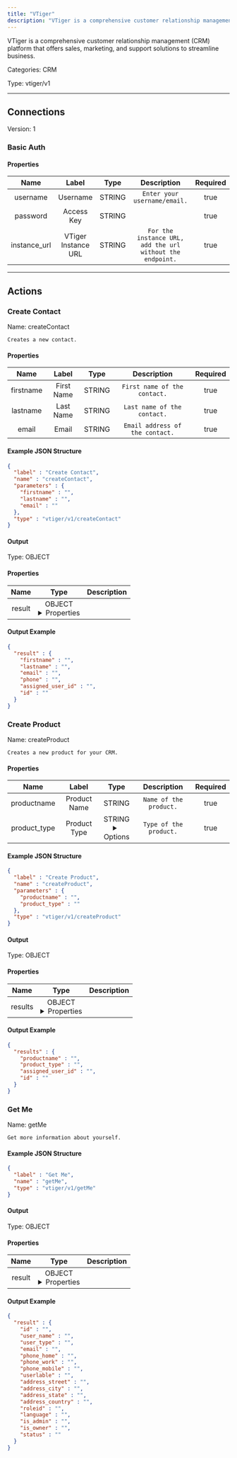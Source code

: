 ```yaml
---
title: "VTiger"
description: "VTiger is a comprehensive customer relationship management (CRM) platform that offers sales, marketing, and support solutions to streamline business."
---
```


VTiger is a comprehensive customer relationship management (CRM) platform that offers sales, marketing, and support solutions to streamline business.


Categories: CRM


Type: vtiger/v1

<hr />



## Connections

Version: 1


### Basic Auth

#### Properties

|      Name       |      Label     |     Type     |     Description     | Required |
|:---------------:|:--------------:|:------------:|:-------------------:|:--------:|
| username | Username | STRING | `Enter your username/email.` | true |
| password | Access Key | STRING |  | true |
| instance_url | VTiger Instance URL | STRING | `For the instance URL, add the url without the endpoint.` | true |





<hr />



## Actions


### Create Contact
Name: createContact

`Creates a new contact.`

#### Properties

|      Name       |      Label     |     Type     |     Description     | Required |
|:---------------:|:--------------:|:------------:|:-------------------:|:--------:|
| firstname | First Name | STRING | `First name of the contact.` | true |
| lastname | Last Name | STRING | `Last name of the contact.` | true |
| email | Email | STRING | `Email address of the contact.` | true |

#### Example JSON Structure
```json
{
  "label" : "Create Contact",
  "name" : "createContact",
  "parameters" : {
    "firstname" : "",
    "lastname" : "",
    "email" : ""
  },
  "type" : "vtiger/v1/createContact"
}
```

#### Output



Type: OBJECT


#### Properties

|     Name     |     Type     |     Description     |
|:------------:|:------------:|:-------------------:|
| result | OBJECT <details> <summary> Properties </summary> &#123;STRING\(firstname), STRING\(lastname), STRING\(email), STRING\(phone), STRING\(assigned_user_id), STRING\(id)&#125; </details> |  |




#### Output Example
```json
{
  "result" : {
    "firstname" : "",
    "lastname" : "",
    "email" : "",
    "phone" : "",
    "assigned_user_id" : "",
    "id" : ""
  }
}
```


### Create Product
Name: createProduct

`Creates a new product for your CRM.`

#### Properties

|      Name       |      Label     |     Type     |     Description     | Required |
|:---------------:|:--------------:|:------------:|:-------------------:|:--------:|
| productname | Product Name | STRING | `Name of the product.` | true |
| product_type | Product Type | STRING <details> <summary> Options </summary> Solo, Fixed Bundle </details> | `Type of the product.` | true |

#### Example JSON Structure
```json
{
  "label" : "Create Product",
  "name" : "createProduct",
  "parameters" : {
    "productname" : "",
    "product_type" : ""
  },
  "type" : "vtiger/v1/createProduct"
}
```

#### Output



Type: OBJECT


#### Properties

|     Name     |     Type     |     Description     |
|:------------:|:------------:|:-------------------:|
| results | OBJECT <details> <summary> Properties </summary> &#123;STRING\(productname), STRING\(product_type), STRING\(assigned_user_id), STRING\(id)&#125; </details> |  |




#### Output Example
```json
{
  "results" : {
    "productname" : "",
    "product_type" : "",
    "assigned_user_id" : "",
    "id" : ""
  }
}
```


### Get Me
Name: getMe

`Get more information about yourself.`

#### Example JSON Structure
```json
{
  "label" : "Get Me",
  "name" : "getMe",
  "type" : "vtiger/v1/getMe"
}
```

#### Output



Type: OBJECT


#### Properties

|     Name     |     Type     |     Description     |
|:------------:|:------------:|:-------------------:|
| result | OBJECT <details> <summary> Properties </summary> &#123;STRING\(id), STRING\(user_name), STRING\(user_type), STRING\(email), STRING\(phone_home), STRING\(phone_work), STRING\(phone_mobile), STRING\(userlable), STRING\(address_street), STRING\(address_city), STRING\(address_state), STRING\(address_country), STRING\(roleid), STRING\(language), STRING\(is_admin), STRING\(is_owner), STRING\(status)&#125; </details> |  |




#### Output Example
```json
{
  "result" : {
    "id" : "",
    "user_name" : "",
    "user_type" : "",
    "email" : "",
    "phone_home" : "",
    "phone_work" : "",
    "phone_mobile" : "",
    "userlable" : "",
    "address_street" : "",
    "address_city" : "",
    "address_state" : "",
    "address_country" : "",
    "roleid" : "",
    "language" : "",
    "is_admin" : "",
    "is_owner" : "",
    "status" : ""
  }
}
```




